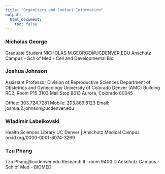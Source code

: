 ```yaml
---
title: "Organizers and Contact Information"
output:
  html_document:
    toc: false
---
```



### Nicholas George
Graduate Student
NICHOLAS.M.GEORGE@UCDENVER.EDU
Anschutz Campus - Sch of Med - Cell and Developmental Bio

### Joshua Johnson
Assistant Professor
Division of Reproductive Sciences
Department of Obstetrics and Gynecology
University of Colorado Denver (AMC)
Building RC2, Room P15 3103
Mail Stop 8613
Aurora, Colorado 80045

Office: 303.724.7281
Mobile: 203.889.8123
Email: joshua.2.johnson@ucdenver.edu

### Wladimir Labeikovski
Health Sciences Library
UC Denver | Anschutz Medical Campus
orcid.org/0000-0001-6074-3269

### Tzu Phang
Tzu.Phang@ucdenver.edu
Research II : room 9400 D
Anschutz Campus - Sch of Med - BIOMED